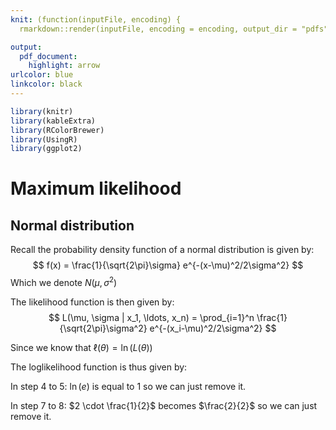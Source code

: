 ```yaml
---
knit: (function(inputFile, encoding) {
  rmarkdown::render(inputFile, encoding = encoding, output_dir = "pdfs") })

output:
  pdf_document:
    highlight: arrow
urlcolor: blue
linkcolor: black
---
```


```r
library(knitr)
library(kableExtra)
library(RColorBrewer)
library(UsingR)
library(ggplot2)
```

# Maximum likelihood

## Normal distribution

Recall the probability density function of a normal distribution is given by:
$$
f(x) = \frac{1}{\sqrt{2\pi}\sigma} e^{-(x-\mu)^2/2\sigma^2}
$$
Which we denote $N(\mu,\sigma^2)$

The likelihood function is then given by:
$$
L(\mu, \sigma | x_1, \ldots, x_n) = \prod_{i=1}^n \frac{1}{\sqrt{2\pi}\sigma^2} e^{-(x_i-\mu)^2/2\sigma^2}
$$

Since we know that $\ell(\theta) = \ln(L(\theta))$

The loglikelihood function is thus given by:

\input{`r here::here('Chapters', 'assets', 'normal_max_likelihood.tex')`}

In step 4 to 5: $\ln(e)$ is equal to $1$ so we can just remove it.

In step 7 to 8: $2 \cdot \frac{1}{2}$ becomes $\frac{2}{2}$ so we can just remove it.
